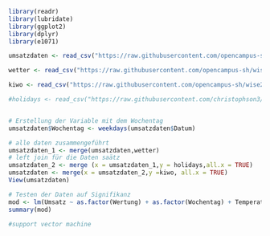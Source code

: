 ```{r}
library(readr)
library(lubridate)
library(ggplot2)
library(dplyr)
library(e1071)

umsatzdaten <- read_csv("https://raw.githubusercontent.com/opencampus-sh/wise20-datascience/main/umsatzdaten_gekuerzt.csv")

wetter <- read_csv("https://raw.githubusercontent.com/opencampus-sh/wise20-datascience/main/wetter.csv")

kiwo <- read_csv("https://raw.githubusercontent.com/opencampus-sh/wise20-datascience/main/kiwo.csv")

#holidays <- read_csv("https://raw.githubusercontent.com/christophson3/Data-science-Team-8/main/Dataset_Public_holidays.csv?token=AR5YZ5U2F4GYFQPORVSFSOK73DJZ4")


# Erstellung der Variable mit dem Wochentag
umsatzdaten$Wochentag <- weekdays(umsatzdaten$Datum)

```
```{r}
# alle daten zusammengeführt
umsatzdaten_1 <- merge(umsatzdaten,wetter)
# left join für die Daten saätz
umsatzdaten_2 <- merge (x = umsatzdaten_1,y = holidays,all.x = TRUE)
umsatzdaten <- merge(x = umsatzdaten_2,y =kiwo, all.x = TRUE)
View(umsatzdaten)

```


```{r}
# Testen der Daten auf Signifikanz
mod <- lm(Umsatz ~ as.factor(Wertung) + as.factor(Wochentag) + Temperatur,umsatzdaten)
summary(mod)
```


```{r}
#support vector machine 



```


